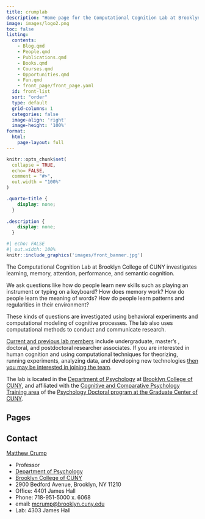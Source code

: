 ```yaml
---
title: crumplab
description: "Home page for the Computational Cognition Lab at Brooklyn College, run by Matt Crump"
image: images/logo2.png
toc: false
listing:
  contents: 
    - Blog.qmd
    - People.qmd
    - Publications.qmd
    - Books.qmd
    - Courses.qmd
    - Opportunities.qmd
    - Fun.qmd
    - front_page/front_page.yaml
  id: front-list
  sort: "order"
  type: default
  grid-columns: 1
  categories: false
  image-align: 'right'
  image-height: '100%'
format:
  html:
    page-layout: full
---
```


```r
knitr::opts_chunk$set(
  collapse = TRUE,
  echo= FALSE,
  comment = "#>",
  out.width = "100%"
)
```

```css
.quarto-title {
    display: none;
  }
  
.description {
    display: none;
  }
```

```r
#| echo: FALSE
#| out.width: 100%
knitr::include_graphics('images/front_banner.jpg')
```

The Computational Cognition Lab at Brooklyn College of CUNY investigates learning, memory, attention, performance, and semantic cognition.

We ask questions like how do people learn new skills such as playing an instrument or typing on a keyboard? How does memory work? How do people learn the meaning of words? How do people learn patterns and regularities in their environment?

These kinds of questions are investigated using behavioral experiments and computational modeling of cognitive processes. The lab also uses computational methods to conduct and communicate research.

[Current and previous lab members](https://crumplab.github.io/People.html) include undergraduate, master's , doctoral, and postdoctoral researcher associates. If you are interested in human cognition and using computational techniques for theorizing, running experiments, analyzing data, and developing new technologies [then you may be interested in joining the team](https://crumplab.github.io/Opportunities.html).

The lab is located in the [Department of Psychology](http://www.brooklyn.cuny.edu/web/academics/schools/naturalsciences/undergraduate/psychology.php) at [Brooklyn College of CUNY](http://www.brooklyn.cuny.edu/), and affiliated with the [Cognitive and Comparative Psychology Training area](https://ccp-cuny.github.io) of the [Psychology Doctoral program at the Graduate Center of CUNY](https://www.gc.cuny.edu/Page-Elements/Academics-Research-Centers-Initiatives/Doctoral-Programs/Psychology/Training-Areas/Cognitive-and-Comparative-Psychology).

## Pages

::: {#front-list}
:::

## Contact

[Matthew Crump](https://crumplab.com/people/matt_crump.html)

-   Professor
-   [Department of Psychology](http://www.brooklyn.cuny.edu/web/academics/schools/naturalsciences/undergraduate/psychology.php)
-   [Brooklyn College of CUNY](http://www.brooklyn.cuny.edu/)
-   2900 Bedford Avenue, Brooklyn, NY 11210
-   Office: 4401 James Hall
-   Phone: 718-951-5000 x. 6068
-   email: [mcrump\@brooklyn.cuny.edu](mailto:mcrump@brooklyn.cuny.edu){.email}
-   Lab: 4303 James Hall
